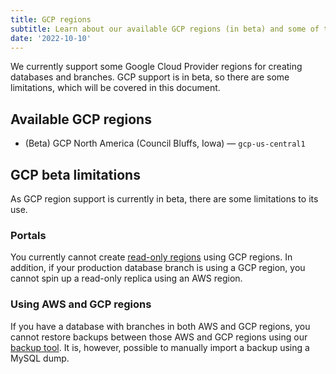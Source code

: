 ```yaml
---
title: GCP regions
subtitle: Learn about our available GCP regions (in beta) and some of the limitations that come with using them.
date: '2022-10-10'
---
```


We currently support some Google Cloud Provider regions for creating databases and branches. GCP support is in beta, so there are some limitations, which will be covered in this document.

## Available GCP regions

- (Beta) GCP North America (Council Bluffs, Iowa) &mdash; `gcp-us-central1`

## GCP beta limitations

As GCP region support is currently in beta, there are some limitations to its use.

### Portals

You currently cannot create [read-only regions](/docs/concepts/read-only-regions) using GCP regions. In addition, if your production database branch is using a GCP region, you cannot spin up a read-only replica using an AWS region.

### Using AWS and GCP regions

If you have a database with branches in both AWS and GCP regions, you cannot restore backups between those AWS and GCP regions using our [backup tool](/docs/concepts/back-up-and-restore). It is, however, possible to manually import a backup using a MySQL dump.
